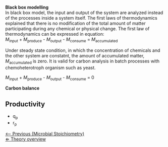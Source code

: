 '''Black box modelling'''<br>
In black box model, the input and output of the system  are analyzed instead of the processes inside a system itself. The first laws of thermodynamics explained that there is no modification of the total amount of matter participating during any chemical or physical change. The first law of thermodynamics can be expressed in equation: <br>
''M''<sub>input</sub> + ''M''<sub>produce</sub> - ''M''<sub>output</sub> - ''M''<sub>consume</sub> = ''M''<sub>accumulated</sub>

Under steady state condition, in which the concentration of chemicals and the other system are constatnt, the amount of accumulated matter, ''M''<sub>accumulated</sub> is zero. It is valid for carbon analysis in batch processes with chemoheterotroph organism such as yeast. 

''M''<sub>input</sub> + ''M''<sub>produce</sub> - ''M''<sub>output</sub> - ''M''<sub>consume</sub> = 0


'''Carbon balance'''

== Productivity ==
*q<sub>p</sub>
*r<sub>p</sub>

[[Microbial_Stoichiometry |<-- Previous (Microbial Stoichiometry)]] 
<br>
[[Fermentation_Case|&lArr; Theory overview]]